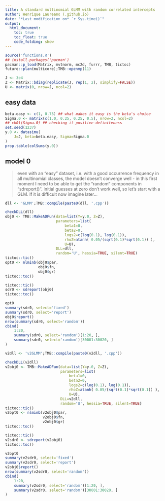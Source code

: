 ```yaml
---
title: A standard multinomial GLMM with random correlated intercepts
author: Henrique Laureano (.github.io)
date: "*Last modification on* `r Sys.time()`"
output:
  html_document:
    toc: true
    toc_float: true
    code_folding: show
---
```


```r
source('functions.R')
## install.packages('pacman')
pacman::p_load(Matrix, mvtnorm, mc2d, furrr, TMB, tictoc)
future::plan(multicore);TMB::openmp(11)

J <- 3e4
Z <- Matrix::bdiag(replicate(J, rep(1, 2), simplify=FALSE))
U <- matrix(0, nrow=J, ncol=2)
```

## easy data

```r
beta.easy <- c(1, 0.75) ## what makes it easy is the beta's choice
Sigma.0 <- matrix(c(1.0, 0.25, 0.25, 0.5), nrow=2, ncol=2)
## ch0l(Sigma.0) ## checking it positive-definiteness
set.seed(1237)
y.0 <- datasimu(
    J=J, beta=beta.easy, Sigma=Sigma.0
)
prop.table(colSums(y.0))
```

## model 0

> even with an "easy" dataset, i.e. with a good occurrence frequency in
> all multinomial classes, the model doesn't converge well - in this
> first moment I need to be able to get the "random" components in
> "sdreport()". Initial guesses at zero don't work well, so let's start
> with a GLM. If it is difficult now imagine later...


```r
dll <- 'GLMM';TMB::compile(paste0(dll, '.cpp'))

checkDLL(dll)
obj0 <- TMB::MakeADFun(data=list(Y=y.0, Z=Z),
                       parameters=list(
                           beta1=0,
                           beta2=0,
                           logs2=c(log(0.1), log(0.1)),
                           rhoZ=atanh( 0.05/(sqrt(0.1)*sqrt(0.1)) ),
                           U=U),
                       DLL=dll,
                       random='U', hessia=TRUE, silent=TRUE)
tictoc::tic()
opt0 <- nlminb(obj0$par,
               obj0$fn,
               obj0$gr)
tictoc::toc()
```

```r
tictoc::tic()
sdr0 <- sdreport(obj0)
tictoc::toc()
```

```r
opt0
summary(sdr0, select='fixed')
summary(sdr0, select='report')
obj0$report()
nrow(summary(sdr0, select='random'))
cbind(
    1:20,
    summary(sdr0, select='random')[1:20, ], 
    summary(sdr0, select='random')[30001:30020, ]
)
```

```r
v2dll <- 'v2GLMM';TMB::compile(paste0(v2dll, '.cpp'))

checkDLL(v2dll)
v2obj0 <- TMB::MakeADFun(data=list(Y=y.0, Z=Z),
                         parameters=list(
                             beta1=0,
                             beta2=0,
                             logs2=c(log(0.1), log(0.1)),
                             rhoZ=atanh( 0.05/(sqrt(0.1)*sqrt(0.1)) ),
                             U=U),
                         DLL=v2dll,
                         random='U', hessia=TRUE, silent=TRUE)
tictoc::tic()
v2opt0 <- nlminb(v2obj0$par,
                 v2obj0$fn,
                 v2obj0$gr)
tictoc::toc()
```

```r
tictoc::tic()
v2sdr0 <- sdreport(v2obj0)
tictoc::toc()
```

```r
v2opt0
summary(v2sdr0, select='fixed')
summary(v2sdr0, select='report')
v2obj0$report()
nrow(summary(v2sdr0, select='random'))
cbind(
    1:20,
    summary(v2sdr0, select='random')[1:20, ], 
    summary(v2sdr0, select='random')[30001:30020, ]
)
```
